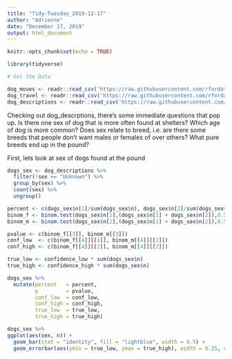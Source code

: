 ---
title: "Tidy-Tuesday_2019-12-17"
author: "Adrienne"
date: "December 17, 2019"
output: html_document
---

```{r setup, include=FALSE}
knitr::opts_chunk$set(echo = TRUE)

library(tidyverse)


```

```{r}
# Get the Data

dog_moves <- readr::read_csv('https://raw.githubusercontent.com/rfordatascience/tidytuesday/master/data/2019/2019-12-17/dog_moves.csv')
dog_travel <- readr::read_csv('https://raw.githubusercontent.com/rfordatascience/tidytuesday/master/data/2019/2019-12-17/dog_travel.csv')
dog_descriptions <- readr::read_csv('https://raw.githubusercontent.com/rfordatascience/tidytuesday/master/data/2019/2019-12-17/dog_descriptions.csv')

```

Checking out dog_descrptions, there's some immediate questions that pop up. Is there one sex of dog that is more often found at shelters? Which age of dog is more common? Does sex relate to breed, i.e. are there some breeds that people don't want males or females of over others? What pure breeds end up in the pound? 

First, lets look at sex of dogs found at the pound
```{r}


dogs_sex <- dog_descriptions %>%
  filter(!sex == "Unknown") %>%
  group_by(sex) %>%
  count(sex) %>%
  ungroup()

percent <- c(dogs_sex$n[1]/sum(dogs_sex$n), dogs_sex$n[2]/sum(dogs_sex$n))
binom_f <- binom.test(dogs_sex$n[1],(dogs_sex$n[1] + dogs_sex$n[2]),0.5)
binom_m <- binom.test(dogs_sex$n[2],(dogs_sex$n[1] + dogs_sex$n[2]),0.5)

pvalue <- c(binom_f[[3]], binom_m[[3]])
conf_low  <- c(binom_f[[4]][[1]], binom_m[[4]][[1]])
conf_high <- c(binom_f[[4]][[2]], binom_m[[4]][[2]])

true_low <- confidence_low * sum(dogs_sex$n)
true_high <- confidence_high * sum(dogs_sex$n)

dogs_sex %>%
  mutate(percent   = percent,
         p         = pvalue,
         conf_low  = conf_low,
         conf_high = conf_high,
         true_low  = true_low,
         true_high = true_high)
```

``` {r}
dogs_sex %>%
ggplot(aes(sex, n)) +
  geom_bar(stat = "identity", fill = "lightblue", width = 0.5) +
  geom_errorbar(aes(ymin = true_low, ymax = true_high), width = 0.25, color = "orange")

```

